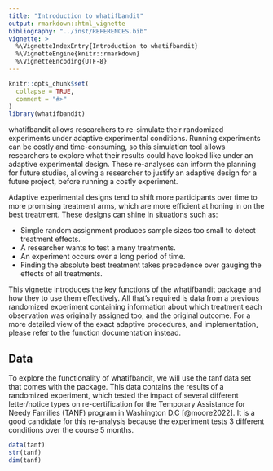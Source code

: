 ```yaml
---
title: "Introduction to whatifbandit"
output: rmarkdown::html_vignette
bibliography: "../inst/REFERENCES.bib"
vignette: >
  %\VignetteIndexEntry{Introduction to whatifbandit}
  %\VignetteEngine{knitr::rmarkdown}
  %\VignetteEncoding{UTF-8}
---
```


```r
knitr::opts_chunk$set(
  collapse = TRUE,
  comment = "#>"
)
library(whatifbandit)
```

whatifbandit allows researchers to re-simulate their randomized experiments under adaptive experimental conditions. Running experiments can be costly and time-consuming, so this simulation tool allows researchers to explore what their results could have looked like under an adaptive experimental design. These re-analyses can inform the planning for future studies, allowing a researcher to justify an adaptive design for a future project, before running a costly experiment.

Adaptive experimental designs tend to shift more participants over time to more promising treatment arms, which are more efficient at honing in on the best treatment. These designs can shine in situations such as:

* Simple random assignment produces sample sizes too small to detect treatment effects.
* A researcher wants to test a many treatments.
* An experiment occurs over a long period of time.
* Finding the absolute best treatment takes precedence over gauging the effects of all treatments.

This vignette introduces the key functions of the whatifbandit package and how they to use them effectively. All that's required is data from a previous randomized experiment containing information about which treatment each observation was originally assigned too, and the original outcome. For a more detailed view of the exact adaptive procedures, and implementation, please refer to the function documentation instead.

## Data

To explore the functionality of whatifbandit, we will use the tanf data set that
comes with the package. This data contains the results of a randomized experiment, which tested the impact
of several different letter/notice types on re-certification for the Temporary Assistance for Needy Families (TANF) program in Washington D.C [@moore2022]. It is a good candidate for this re-analysis because the experiment
tests 3 different conditions over the course 5 months. 

```r
data(tanf)
str(tanf)
dim(tanf)

```

